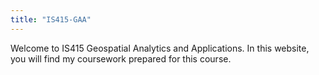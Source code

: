 ```yaml
---
title: "IS415-GAA"
---
```


Welcome to IS415 Geospatial Analytics and Applications. In this website, you will find my coursework prepared for this course.